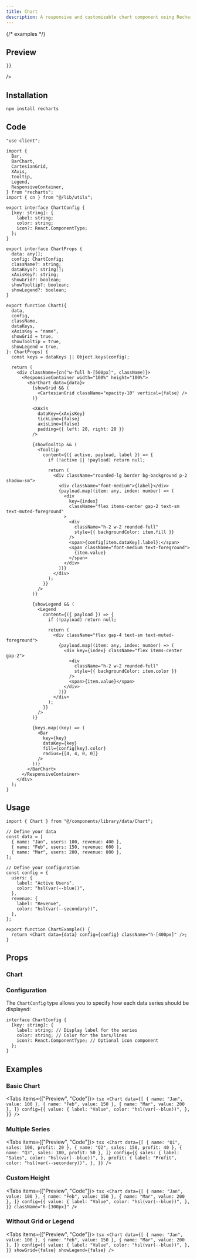 ```yaml
---
title: Chart
description: A responsive and customizable chart component using Recharts.
---
```



{/* examples */}

## Preview

<PreviewContainer>
  <Chart
  className="h-[300px] text-sm"
    data={[
      { name: "2000", users: Math.floor(Math.random() * 1000) },
      { name: "2001", users: Math.floor(Math.random() * 1000) },
      { name: "2002", users: Math.floor(Math.random() * 1000) },
      { name: "2003", users: Math.floor(Math.random() * 1000) },
      { name: "2004", users: Math.floor(Math.random() * 1000) },
      { name: "2005", users: Math.floor(Math.random() * 1000) },
      { name: "2006", users: Math.floor(Math.random() * 1000) },
      { name: "2007", users: Math.floor(Math.random() * 1000) },
      { name: "2008", users: Math.floor(Math.random() * 1000) },
      { name: "2009", users: Math.floor(Math.random() * 1000) },
      { name: "2010", users: Math.floor(Math.random() * 1000) },
      { name: "2011", users: Math.floor(Math.random() * 1000) },
      { name: "2012", users: Math.floor(Math.random() * 1000) },
      { name: "2013", users: Math.floor(Math.random() * 1000) },
      { name: "2014", users: Math.floor(Math.random() * 1000) },
      { name: "2015", users: Math.floor(Math.random() * 1000) },
      { name: "2016", users: Math.floor(Math.random() * 1000) },
      { name: "2017", users: Math.floor(Math.random() * 1000) },
      { name: "2018", users: Math.floor(Math.random() * 1000) },
      { name: "2019", users: Math.floor(Math.random() * 1000) },
      { name: "2020", users: Math.floor(Math.random() * 1000) },
      { name: "2021", users: Math.floor(Math.random() * 1000) },
      { name: "2022", users: Math.floor(Math.random() * 1000) },
      { name: "2023", users: Math.floor(Math.random() * 1000) },
      { name: "2024", users: Math.floor(Math.random() * 1000) },
    ]}
    config={{
      users: {
        label: "Active Users",
        color: "#f3640b",
      },

    }}

/>

</PreviewContainer>

## Installation

```bash
npm install recharts
```

## Code

```tsx title="Chart.tsx"
"use client";

import {
  Bar,
  BarChart,
  CartesianGrid,
  XAxis,
  Tooltip,
  Legend,
  ResponsiveContainer,
} from "recharts";
import { cn } from "@/lib/utils";

export interface ChartConfig {
  [key: string]: {
    label: string;
    color: string;
    icon?: React.ComponentType;
  };
}

export interface ChartProps {
  data: any[];
  config: ChartConfig;
  className?: string;
  dataKeys?: string[];
  xAxisKey?: string;
  showGrid?: boolean;
  showTooltip?: boolean;
  showLegend?: boolean;
}

export function Chart({
  data,
  config,
  className,
  dataKeys,
  xAxisKey = "name",
  showGrid = true,
  showTooltip = true,
  showLegend = true,
}: ChartProps) {
  const keys = dataKeys || Object.keys(config);

  return (
    <div className={cn("w-full h-[500px]", className)}>
      <ResponsiveContainer width="100%" height="100%">
        <BarChart data={data}>
          {showGrid && (
            <CartesianGrid className="opacity-10" vertical={false} />
          )}

          <XAxis
            dataKey={xAxisKey}
            tickLine={false}
            axisLine={false}
            padding={{ left: 20, right: 20 }}
          />

          {showTooltip && (
            <Tooltip
              content={({ active, payload, label }) => {
                if (!active || !payload) return null;

                return (
                  <div className="rounded-lg border bg-background p-2 shadow-sm">
                    <div className="font-medium">{label}</div>
                    {payload.map((item: any, index: number) => (
                      <div
                        key={index}
                        className="flex items-center gap-2 text-sm text-muted-foreground"
                      >
                        <div
                          className="h-2 w-2 rounded-full"
                          style={{ backgroundColor: item.fill }}
                        />
                        <span>{config[item.dataKey].label}:</span>
                        <span className="font-medium text-foreground">
                          {item.value}
                        </span>
                      </div>
                    ))}
                  </div>
                );
              }}
            />
          )}

          {showLegend && (
            <Legend
              content={({ payload }) => {
                if (!payload) return null;

                return (
                  <div className="flex gap-4 text-sm text-muted-foreground">
                    {payload.map((item: any, index: number) => (
                      <div key={index} className="flex items-center gap-2">
                        <div
                          className="h-2 w-2 rounded-full"
                          style={{ backgroundColor: item.color }}
                        />
                        <span>{item.value}</span>
                      </div>
                    ))}
                  </div>
                );
              }}
            />
          )}

          {keys.map((key) => (
            <Bar
              key={key}
              dataKey={key}
              fill={config[key].color}
              radius={[4, 4, 0, 0]}
            />
          ))}
        </BarChart>
      </ResponsiveContainer>
    </div>
  );
}
```

## Usage

```tsx title="Chart.tsx"
import { Chart } from "@/components/library/data/Chart";

// Define your data
const data = [
  { name: "Jan", users: 100, revenue: 400 },
  { name: "Feb", users: 150, revenue: 600 },
  { name: "Mar", users: 200, revenue: 800 },
];

// Define your configuration
const config = {
  users: {
    label: "Active Users",
    color: "hsl(var(--blue))",
  },
  revenue: {
    label: "Revenue",
    color: "hsl(var(--secondary))",
  },
};

export function ChartExample() {
  return <Chart data={data} config={config} className="h-[400px]" />;
}
```

## Props

### Chart

<AutoTypeTable path="./components/library/data/Chart.tsx" name="ChartProps" />

### Configuration

The `ChartConfig` type allows you to specify how each data series should be displayed:

```tsx
interface ChartConfig {
  [key: string]: {
    label: string; // Display label for the series
    color: string; // Color for the bars/lines
    icon?: React.ComponentType; // Optional icon component
  };
}
```

## Examples

### Basic Chart

<Tabs items={["Preview", "Code"]}>
  <Tab value="Preview">
    <PreviewContainer>
      <BasicChart />
    </PreviewContainer>
  </Tab>
  <Tab value="Code">
    ```tsx
    <Chart
      data={[
        { name: "Jan", value: 100 },
        { name: "Feb", value: 150 },
        { name: "Mar", value: 200 },
      ]}
      config={{
        value: {
          label: "Value",
          color: "hsl(var(--blue))",
        },
      }}
    />
    ```
  </Tab>
</Tabs>

### Multiple Series

<Tabs items={["Preview", "Code"]}>
  <Tab value="Preview">
    <PreviewContainer>
      <MultipleSeries />
    </PreviewContainer>
  </Tab>
  <Tab value="Code">
    ```tsx
    <Chart
      data={[
        { name: "Q1", sales: 100, profit: 20 },
        { name: "Q2", sales: 150, profit: 40 },
        { name: "Q3", sales: 180, profit: 50 },
      ]}
      config={{
        sales: {
          label: "Sales",
          color: "hsl(var(--blue))",
        },
        profit: {
          label: "Profit",
          color: "hsl(var(--secondary))",
        },
      }}
    />
    ```
  </Tab>
</Tabs>

### Custom Height

<Tabs items={["Preview", "Code"]}>
  <Tab value="Preview">
    <PreviewContainer>
      <CustomHeight />
    </PreviewContainer>
  </Tab>
  <Tab value="Code">
    ```tsx
    <Chart
      data={[
        { name: "Jan", value: 100 },
        { name: "Feb", value: 150 },
        { name: "Mar", value: 200 },
      ]}
      config={{
        value: {
          label: "Value",
          color: "hsl(var(--blue))",
        },
      }}
      className="h-[300px]"
    />
    ```
  </Tab>
</Tabs>

### Without Grid or Legend

<Tabs items={["Preview", "Code"]}>
  <Tab value="Preview">
    <PreviewContainer>
      <WithoutGridOrLegend />
    </PreviewContainer>
  </Tab>
  <Tab value="Code">
    ```tsx
    <Chart
      data={[
        { name: "Jan", value: 100 },
        { name: "Feb", value: 150 },
        { name: "Mar", value: 200 },
      ]}
      config={{
        value: {
          label: "Value",
          color: "hsl(var(--blue))",
        },
      }}
      showGrid={false}
      showLegend={false}
    />
    ```
  </Tab>
</Tabs>
